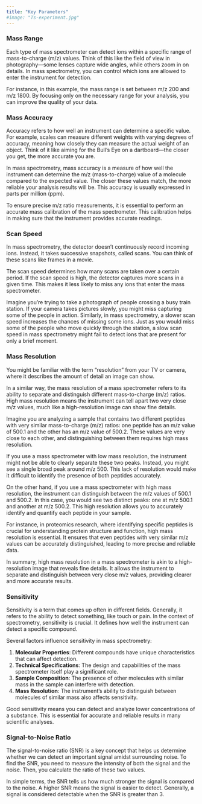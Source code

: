 ```yaml
---
title: "Key Parameters"
#image: "Ts-experiment.jpg"
---
```


### Mass Range

Each type of mass spectrometer can detect ions within a specific range of mass-to-charge (m/z) values. Think of this like the field of view in photography—some lenses capture wide angles, while others zoom in on details. In mass spectrometry, you can control which ions are allowed to enter the instrument for detection.

For instance, in this example, the mass range is set between m/z 200 and m/z 1800. By focusing only on the necessary range for your analysis, you can improve the quality of your data. 

### Mass Accuracy

Accuracy refers to how well an instrument can determine a specific value. For example, scales can measure different weights with varying degrees of accuracy, meaning how closely they can measure the actual weight of an object. Think of it like aiming for the Bull's Eye on a dartboard—the closer you get, the more accurate you are.

In mass spectrometry, mass accuracy is a measure of how well the instrument can determine the m/z (mass-to-charge) value of a molecule compared to the expected value. The closer these values match, the more reliable your analysis results will be. This accuracy is usually expressed in parts per million (ppm).

To ensure precise m/z ratio measurements, it is essential to perform an accurate mass calibration of the mass spectrometer. This calibration helps in making sure that the instrument provides accurate readings. 


### Scan Speed

In mass spectrometry, the detector doesn't continuously record incoming ions. Instead, it takes successive snapshots, called scans. You can think of these scans like frames in a movie. 

The scan speed determines how many scans are taken over a certain period. If the scan speed is high, the detector captures more scans in a given time. This makes it less likely to miss any ions that enter the mass spectrometer.

Imagine you're trying to take a photograph of people crossing a busy train station. If your camera takes pictures slowly, you might miss capturing some of the people in action. Similarly, in mass spectrometry, a slower scan speed increases the chances of missing some ions. Just as you would miss some of the people who move quickly through the station, a slow scan speed in mass spectrometry might fail to detect ions that are present for only a brief moment. 


### Mass Resolution

You might be familiar with the term "resolution" from your TV or camera, where it describes the amount of detail an image can show.

In a similar way, the mass resolution of a mass spectrometer refers to its ability to separate and distinguish different mass-to-charge (m/z) ratios. High mass resolution means the instrument can tell apart two very close m/z values, much like a high-resolution image can show fine details.  

Imagine you are analyzing a sample that contains two different peptides with very similar mass-to-charge (m/z) ratios: one peptide has an m/z value of 500.1 and the other has an m/z value of 500.2. These values are very close to each other, and distinguishing between them requires high mass resolution.

If you use a mass spectrometer with low mass resolution, the instrument might not be able to clearly separate these two peaks. Instead, you might see a single broad peak around m/z 500. This lack of resolution would make it difficult to identify the presence of both peptides accurately.

On the other hand, if you use a mass spectrometer with high mass resolution, the instrument can distinguish between the m/z values of 500.1 and 500.2. In this case, you would see two distinct peaks: one at m/z 500.1 and another at m/z 500.2. This high resolution allows you to accurately identify and quantify each peptide in your sample.

For instance, in proteomics research, where identifying specific peptides is crucial for understanding protein structure and function, high mass resolution is essential. It ensures that even peptides with very similar m/z values can be accurately distinguished, leading to more precise and reliable data.

In summary, high mass resolution in a mass spectrometer is akin to a high-resolution image that reveals fine details. It allows the instrument to separate and distinguish between very close m/z values, providing clearer and more accurate results. 



### Sensitivity

Sensitivity is a term that comes up often in different fields. Generally, it refers to the ability to detect something, like touch or pain. In the context of spectrometry, sensitivity is crucial. It defines how well the instrument can detect a specific compound.

Several factors influence sensitivity in mass spectrometry:

1. **Molecular Properties**: Different compounds have unique characteristics that can affect detection.
2. **Technical Specifications**: The design and capabilities of the mass spectrometer itself play a significant role.
3. **Sample Composition**: The presence of other molecules with similar mass in the sample can interfere with detection.
4. **Mass Resolution**: The instrument's ability to distinguish between molecules of similar mass also affects sensitivity.

Good sensitivity means you can detect and analyze lower concentrations of a substance. This is essential for accurate and reliable results in many scientific analyses. 


### Signal-to-Noise Ratio

The signal-to-noise ratio (SNR) is a key concept that helps us determine whether we can detect an important signal amidst surrounding noise. To find the SNR, you need to measure the intensity of both the signal and the noise. Then, you calculate the ratio of these two values.

In simple terms, the SNR tells us how much stronger the signal is compared to the noise. A higher SNR means the signal is easier to detect. Generally, a signal is considered detectable when the SNR is greater than 3. 


